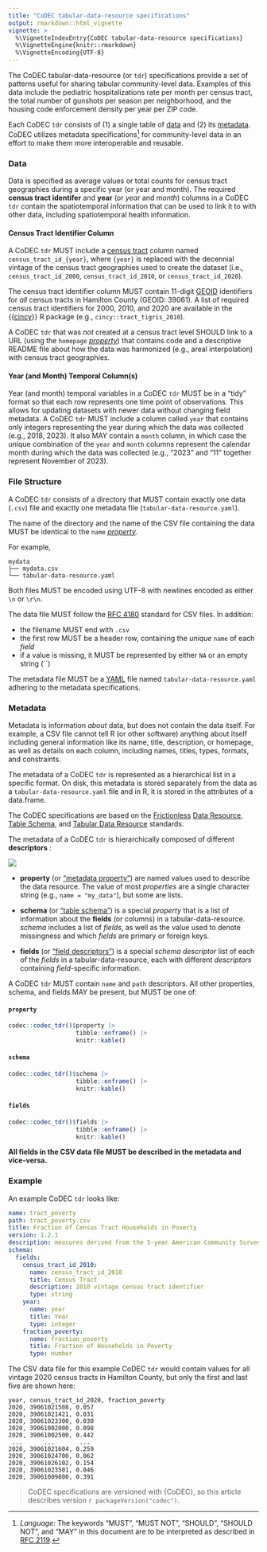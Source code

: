 ```yaml
---
title: "CoDEC tabular-data-resource specifications"
output: rmarkdown::html_vignette
vignette: >
  %\VignetteIndexEntry{CoDEC tabular-data-resource specifications}
  %\VignetteEngine{knitr::rmarkdown}
  %\VignetteEncoding{UTF-8}
---
```


The CoDEC tabular-data-resource (or `tdr`) specifications provide a set of patterns useful for sharing tabular community-level data. Examples of this data include the pediatric hospitalizations rate per month per census tract, the total number of gunshots per season per neighborhood, and the housing code enforcement density per year per ZIP code.

Each CoDEC `tdr` consists of (1) a single table of [data](#data) and (2) its [metadata](#metadata). CoDEC utilizes metadata specifications^[*Language:* The keywords “MUST”, “MUST NOT”, “SHOULD”, “SHOULD NOT”, and “MAY” in this document are to be interpreted as described in [RFC 2119](https://tools.ietf.org/html/rfc2119).] for community-level data in an effort to make them more interoperable and reusable.

### Data

Data is specified as average values or total counts for census tract geographies during a specific year (or year and month). The required **census tract identifer** and **year** (or *year* and *month*) columns in a CoDEC `tdr` contain the spatiotemporal information that can be used to link it to with other data, including spatiotemporal health information.

#### Census Tract Identifier Column

A CoDEC `tdr` MUST include a [census tract](https://www2.census.gov/geo/pdfs/education/CensusTracts.pdf) column named `census_tract_id_{year}`, where `{year}` is replaced with the decennial vintage of the census tract geographies used to create the dataset (i.e., `census_tract_id_2000`, `census_tract_id_2010`, or `census_tract_id_2020`).

The census tract identifier column MUST contain 11-digit [GEOID](https://www.census.gov/programs-surveys/geography/guidance/geo-identifiers.html) identifiers for *all* census tracts in Hamilton County (GEOID: 39061). A list of required census tract identifiers for 2000, 2010, and 2020 are available in the {{[cincy](https://github.com/geomarker-io/cincy)}} R package (e.g., `cincy::tract_tigris_2010`).

A CoDEC `tdr` that was *not* created at a census tract level SHOULD link to a URL (using the `homepage` [*property*](specs.html#metadata)) that contains code and a descriptive README file about how the data was harmonized (e.g., areal interpolation) with census tract geographies.

#### Year (and Month) Temporal Column(s)

Year (and month) temporal variables in a CoDEC `tdr` MUST be in a "tidy" format so that each row represents one time point of observations. This allows for updating datasets with newer data without changing field metadata. A CoDEC `tdr` MUST include a column called `year` that contains only integers representing the year during which the data was collected (e.g., 2018, 2023). It also MAY contain a `month` column, in which case the unique combination of the `year` and `month` columns represent the calendar month during which the data was collected (e.g., "2023" and "11" together represent November of 2023).

### File Structure

A CoDEC `tdr` consists of a directory that MUST contain exactly one data (`.csv`) file and exactly one metadata file (`tabular-data-resource.yaml`).

The name of the directory and the name of the CSV file containing the data MUST be identical to the `name` [*property*](specs.html#metadata).

For example,

    mydata
    ├── mydata.csv
    └── tabular-data-resource.yaml

Both files MUST be encoded using UTF-8 with newlines encoded as either `\n` or `\r\n`.

The data file MUST follow the [RFC 4180](https://www.rfc-editor.org/rfc/rfc4180) standard for CSV files.  In addition:

- the filename MUST end with `.csv`
- the first row MUST be a header row, containing the *unique* `name` of each *field*
- if a value is missing, it MUST be represented by either `NA` or an empty string (``)
  
The metadata file MUST be a [YAML](https://yaml.org/) file named `tabular-data-resource.yaml` adhering to the metadata specifications.

### Metadata

Metadata is information *about* data, but does not contain the data itself. For example, a CSV file cannot tell R (or other software) anything about itself including general information like its name, title, description, or homepage, as well as details on each column, including names, titles, types, formats, and constraints. 

The metadata of a CoDEC `tdr` is represented as a hierarchical list in a specific format.  On disk, this metadata is stored separately from the data as a `tabular-data-resource.yaml` file and in R, it is stored in the attributes of a data.frame.

The CoDEC specifications are based on the [Frictionless](https://frictionlessdata.io/) [Data Resource](https://specs.frictionlessdata.io/data-resource/), [Table Schema](https://specs.frictionlessdata.io/table-schema/), and [Tabular Data Resource](https://specs.frictionlessdata.io/tabular-data-resource/) standards.

The metadata of a CoDEC `tdr` is hierarchically composed of different **descriptors** :

![](codec_metadata.svg)

- **property** (or ["metadata property"](https://specs.frictionlessdata.io/data-resource/#metadata-properties)) are named values used to describe the data resource. The value of most *properties* are a single character string (e.g., `name = "my_data"`), but some are lists.

- **schema** (or ["table schema"](https://specs.frictionlessdata.io/table-schema/)) is a special *property* that is a list of information about the **fields** (or columns) in a tabular-data-resource. *schema* includes a list of *fields*, as well as the value used to denote missingness and which *fields* are primary or foreign keys.

- **fields** (or ["field descriptors"](https://specs.frictionlessdata.io/table-schema/#field-descriptors)) is a special *schema descriptor* list of each of the *fields* in a tabular-data-resource, each with different *descriptors* containing *field*-specific information.

A CoDEC `tdr` MUST contain `name` and `path` descriptors. All other properties, schema, and fields MAY be present, but MUST be one of:

#### `property`

```r
codec::codec_tdr()$property |>
                   tibble::enframe() |>
                   knitr::kable()
```

#### `schema`

```r
codec::codec_tdr()$schema |>
                   tibble::enframe() |>
                   knitr::kable()
```

#### `fields`

```r
codec::codec_tdr()$fields |>
                   tibble::enframe() |>
                   knitr::kable()
```
**All fields in the CSV data file MUST be described in the metadata and vice-versa.**

### Example

An example CoDEC `tdr` looks like:

```yaml
name: tract_poverty
path: tract_poverty.csv
title: Fraction of Census Tract Households in Poverty
version: 1.2.1
description: measures derived from the 5-year American Community Survey
schema:
  fields:
    census_tract_id_2010:
      name: census_tract_id_2010
      title: Census Tract
      description: 2010 vintage census tract identifier
      type: string
    year:
      name: year
      title: Year
      type: integer
    fraction_poverty:
      name: fraction_poverty
      title: Fraction of Households in Poverty
      type: number
```

The CSV data file for this example CoDEC `tdr` would contain values for all vintage 2020 census tracts in Hamilton County, but only the first and last five are shown here:

    year, census_tract_id_2020, fraction_poverty
    2020, 39061021508, 0.057
    2020, 39061021421, 0.031
    2020, 39061023300, 0.030
    2020, 39061002000, 0.098
    2020, 39061002500, 0.442
     ...      ...       ... 
    2020, 39061021604, 0.259
    2020, 39061024700, 0.062
    2020, 39061026102, 0.154
    2020, 39061023501, 0.046
    2020, 39061009800, 0.391

> CoDEC specifications are versioned with {CoDEC}, so this article describes version `r packageVersion("codec")`.

